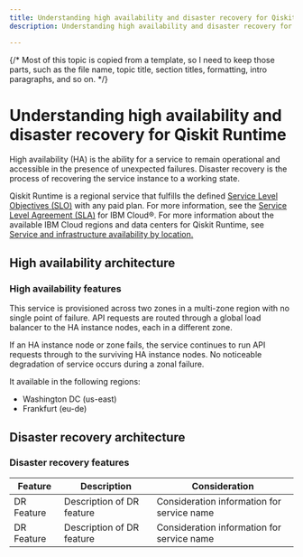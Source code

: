 ```yaml
---
title: Understanding high availability and disaster recovery for Qiskit Runtime
description: Understanding high availability and disaster recovery for Qiskit Runtime

---
```

{/* Most of this topic is copied from a template, so I need to keep those parts, such as the file name, topic title, section titles, formatting, intro paragraphs, and so on. */}

# Understanding high availability and disaster recovery for Qiskit Runtime

High availability (HA) is the ability for a service to remain operational and accessible in the presence of unexpected failures. Disaster recovery is the process of recovering the service instance to a working state.

Qiskit Runtime is a regional service that fulfills the defined [Service Level Objectives (SLO)](https://cloud.ibm.com/docs/resiliency?topic=resiliency-slo) with any paid plan. For more information, see the [Service Level Agreement (SLA)](https://www.ibm.com/support/customer/csol/terms/?id=i126-9268&lc=en) for IBM Cloud&reg;. For more information about the available IBM Cloud regions and data centers for Qiskit Runtime, see [Service and infrastructure availability by location.](https://cloud.ibm.com/docs/overview?topic=overview-services_region)

## High availability architecture

### High availability features

This service is provisioned across two zones in a multi-zone region with no single point of failure. API requests are routed through a global load balancer to the HA instance nodes, each in a different zone.

If an HA instance node or zone fails, the service continues to run API requests through to the surviving HA instance nodes.  No noticeable degradation of service occurs during a zonal failure.

It available in the following regions:

- Washington DC (us-east)
- Frankfurt (eu-de)

## Disaster recovery architecture

### Disaster recovery features

| Feature | Description | Consideration |
| -------------- | -------------- | -------------- |
| DR Feature | Description of DR feature | Consideration information for service name |
| DR Feature | Description of DR feature | Consideration information for service name |